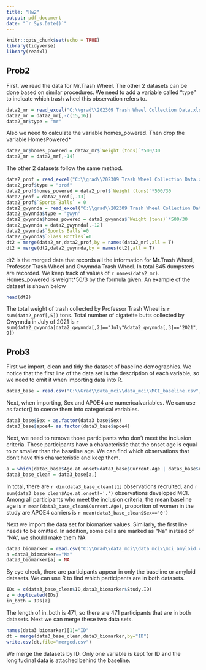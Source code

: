 ---
title: "Hw2"
output: pdf_document
date: "`r Sys.Date()`"
---

```{r setup, include=FALSE,warning=FALSE}
knitr::opts_chunk$set(echo = TRUE)
library(tidyverse)
library(readxl)
```
## Prob2
First, we read the data for Mr.Trash Wheel. The other 2 datasets can be done based on similar procedures. We need to add a variable called "type" to indicate which trash wheel this observation refers to.
```{r}
data2_mr = read_excel("C:\\grad\\202309 Trash Wheel Collection Data.xlsx",sheet=1,skip = 1,n_max = 584)
data2_mr = data2_mr[,-c(15,16)]
data2_mr$type = "mr"
```

Also we need to calculate the variable homes_powered. Then drop the variable HomesPowered*
```{r}
data2_mr$homes_powered = data2_mr$`Weight (tons)`*500/30
data2_mr = data2_mr[,-14]
```

The other 2 datasets follow the same method.
```{r}
data2_prof = read_excel("C:\\grad\\202309 Trash Wheel Collection Data.xlsx",sheet=2,skip = 1,n_max = 106)
data2_prof$type = "prof"
data2_prof$homes_powered = data2_prof$`Weight (tons)`*500/30
data2_prof = data2_prof[,-13]
data2_prof$`Sports Balls` = 0
data2_gwynnda = read_excel("C:\\grad\\202309 Trash Wheel Collection Data.xlsx",sheet=4,skip = 1,n_max = 155)
data2_gwynnda$type = "gwyn"
data2_gwynnda$homes_powered = data2_gwynnda$`Weight (tons)`*500/30
data2_gwynnda = data2_gwynnda[,-12]
data2_gwynnda$`Sports Balls`=0
data2_gwynnda$`Glass Bottles`=0
dt2 = merge(data2_mr,data2_prof,by = names(data2_mr),all = T)
dt2 = merge(dt2,data2_gwynnda,by = names(dt2),all = T)
```

dt2 is the merged data that records all the information for Mr.Trash Wheel, Professor Trash Wheel and Gwynnda Trash Wheel. In total 845 dumpsters are recorded. We keep track of values of `r names(data2_mr)`. Homes_powered is weight*50/3 by the formula given. An example of the dataset is shown below 
```{r}
head(dt2)
```
The total weight of trash collected by Professor Trash Wheel is `r sum(data2_prof[,5])` tons. Total number of cigatette butts collected by Gwynnda in July of 2021 is `r sum(data2_gwynnda[data2_gwynnda[,2]=="July"&data2_gwynnda[,3]=="2021",9])`

## Prob3
First we import, clean and tidy the dataset of baseline demographics.
We notice that the first line of the data set is the description of each variable, so we need to omit it when importing data into R.

```{r}
data3_base = read.csv("C:\\Grad\\data_mci\\data_mci\\MCI_baseline.csv",skip = 1)
```

Next, when importing, Sex and APOE4 are numericalvariables. We can use as.factor() to coerce them into categorical variables.
```{r}
data3_base$Sex = as.factor(data3_base$Sex)
data3_base$apoe4= as.factor(data3_base$apoe4)
```

Next, we need to remove those participants who don't meet the inclusion criteria. These participants have a characteristic that the onset age is equal to or smaller than the baseline age. We can find which observations that don't have this characteristic and keep them.
```{r}
a = which(data3_base$Age.at.onset>data3_base$Current.Age | data3_base$Age.at.onset=='.')
data3_base_clean = data3_base[a,]
```

In total, there are `r dim(data3_base_clean)[1]` observations recruited, and `r sum(data3_base_clean$Age.at.onset!='.')` observations developed MCI. Among all participants who meet the inclusion criteria, the mean baseline age is `r mean(data3_base_clean$Current.Age)`, proportion of women in the study are APOE4 carriers is `r mean(data3_base_clean$Sex=='0')` 

Next we import the data set for biomarker values. Similarly, the first line needs to be omitted. In addition, some cells are marked as "Na" instead of "NA", we should make them NA
```{r}
data3_biomarker = read.csv("C:\\Grad\\data_mci\\data_mci\\mci_amyloid.csv",skip = 1)
a =data3_biomarker=="Na"
data3_biomarker[a] = NA
```

By eye check, there are participants appear in only the baseline or amyloid datasets. We can use R to find which participants are in both datasets.

```{r}
IDs = c(data3_base_clean$ID,data3_biomarker$Study.ID)
z = duplicated(IDs)
in_both = IDs[z]
```
The length of in_both is 471, so there are 471 participants that are in both datasets. Next we can merge these two data sets.
```{r}
names(data3_biomarker)[1]="ID"
dt = merge(data3_base_clean,data3_biomarker,by="ID")
write.csv(dt,file="merged.csv")
```

We merge the datasets by ID. Only one variable is kept for ID and the longitudinal data is attached behind the baseline. 